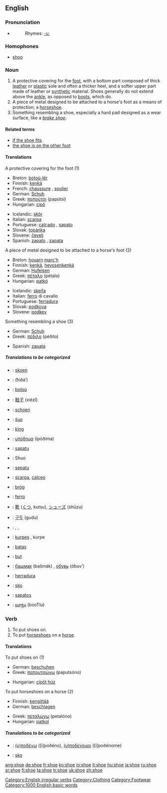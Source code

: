 ==English==

===Pronunciation===
*{{audio|en-us-shoe.ogg|Audio (US)}}
*:Rhymes: [[Rhymes:English:-uː|-uː]]

===Homophones===
*[[shoo]]

===Noun===
{{en-noun}}

# A protective covering for the [[foot]], with a bottom part composed of thick [[leather]] or [[plastic]] sole and often a thicker heel, and a softer upper part made of leather or [[synthetic]] material. Shoes generally do not extend above the [[ankle]], as opposed to [[boot|boots]], which do.
# A piece of metal designed to be attached to a horse's foot as a means of protection; a [[horseshoe]].
# Something resembling a shoe, especially a hard pad designed as a wear surface, like a ''[[brake shoe]]''.

====Related terms====
*[[if the shoe fits]]
*[[the shoe is on the other foot]]

====Translations====
;A protective covering for the foot (1)
{{top}}
*Breton: [[botoù-lêr]] {{p}}
*Finnish: [[kenkä]]
*French: [[chaussure]] {{f}}, [[soulier]] {{m}}
*German: [[Schuh]] {{m}}
*Greek: [[παπούτσι]] (papútsi) {{n}}
*Hungarian: [[cipő]]
{{mid}}
*Icelandic: [[skór]] {{m}}
*Italian: [[scarpa]] {{f}}
*Portuguese: [[calçado]] {{m}}, [[sapato]] {{m}}
*Slovak: [[topánka]] {{f}}
*Slovene: [[čevelj]] {{m}}
*Spanish: [[zapato]] {{m}}, [[zapata]] {{f}}
{{bottom}}

;A piece of metal designed to be attached to a horse's foot (2)
{{top}}
*Breton: [[houarn]] [[marc'h]] {{m}}
*Finnish: [[kenkä]], [[hevosenkenkä]]
*German: [[Hufeisen]] {{n}}
*Greek: [[πέταλο]] (pétalo) {{n}}
*Hungarian: [[patkó]]
{{mid}}
*Icelandic: [[skeifa]] {{f}}
*Italian: [[ferro]] {{m}} di cavallo
*Portuguese: [[ferradura]] {{f}}
*Slovak: [[podkova]] {{f}}
*Slovene: [[podkev]] {{f}}
{{bottom}}

;Something resembling a shoe (3)
{{top}}
*German: [[Schuh]] {{m}}
*Greek: [[πέδιλο]] (péðilo) {{n}}
{{mid}}
*Spanish: [[zapata]] {{f}}
{{bottom}}

=====Translations to be categorized=====
{{checktrans}}
{{top}}
*{{ttbc|Afrikaans}}: [[skoen]]
*{{ttbc|Arabic}}: {{ARchar|[[حذاء]]}} (ħiðá’)
*{{ttbc|Breton}}: [[botoù]] {{p}}
*{{ttbc|Chinese}}: [[鞋子]] (xiézǐ)
*{{ttbc|Dutch}}: [[schoen]]
*{{ttbc|Esperanto}}: [[ŝuo]]
*{{ttbc|Estonian}}: [[king#Estonian|king]]
*{{ttbc|Greek}}: [[υπόδημα]] (ipóðima) {{n}}
*{{ttbc|Guaraní}}: [[sapatu]]
*{{ttbc|Ido}}: Shuo
*{{ttbc|Indonesian}}: [[sepatu]]
*{{ttbc|Interlingua}}: [[scarpa]], [[calceo]]
*{{ttbc|Irish}}: [[bróg]] {{f}}
{{mid}}
*{{ttbc|Italian}}: [[ferro]] {{m}}
*{{ttbc|Japanese}}: [[靴]] ([[くつ]], kutsu), [[シューズ]] (shūzu)
*{{ttbc|Korean}}: [[구두]] (gudu)
*{{ttbc|Kurdish}}: {{trad|ku|pêlav}} {{f}}, {{trad|ku|sol}} {{f}}, {{trad|ku|şekal}} {{f}}
*{{ttbc|Latvian}}: [[kurpes]] {{f}} {{p}}, kurpe {{s}}
*{{ttbc|Lithuanian}}: [[batas]]
*{{ttbc|Polish}}: [[but]] {{m}}
*{{ttbc|Russian}}: [[башмак]] (bašmák) {{m}}, [[обувь]] (óbuv’) {{f}}
*{{ttbc|Spanish}}: [[herradura]] {{f}}
*{{ttbc|Swedish}}: [[sko]] {{c}}
*{{ttbc|Tagalog}}: [[sapatos]]
*{{ttbc|Telugu}}: [[బూట్లు]] (booTlu)
{{bottom}}

===Verb===
[[Category:English irregular verbs]]
{{en-verb|shoes|shoeing|shod}}

# To put shoes on.
# To put [[horseshoe]]s on a [[horse]].

====Translations====
;To put shoes on (1)
{{top}}
*German: [[beschuhen]]
*Greek: [[παπουτσώνω]] (paputsóno)
{{mid}}
*Hungarian: [[cipőt húz]]
{{bottom}}

;To put horseshoes on a horse (2)
{{top}}
*Finnish: [[kengittää]]
*German: [[beschlagen]]
{{mid}}
*Greek: [[πεταλώνω]] (petalóno)
*Hungarian: [[patkol]]
{{bottom}}

=====Translations to be categorized=====
{{checktrans}}
{{top}}
*{{ttbc|Greek}}: [[(υ)ποδένω]] ([i]poðéno), [[(υ)ποδένομαι]] ([i]poðénome)
{{mid}}
*{{ttbc|Swedish}}: [[sko]]
{{bottom}}

[[Category:Clothing]]
[[Category:Footwear]]
[[Category:1000 English basic words]]

[[ang:shoe]]
[[de:shoe]]
[[fr:shoe]]
[[ko:shoe]]
[[io:shoe]]
[[it:shoe]]
[[hu:shoe]]
[[ja:shoe]]
[[ru:shoe]]
[[sr:shoe]]
[[fi:shoe]]
[[ta:shoe]]
[[tr:shoe]]
[[uk:shoe]]
[[zh:shoe]]